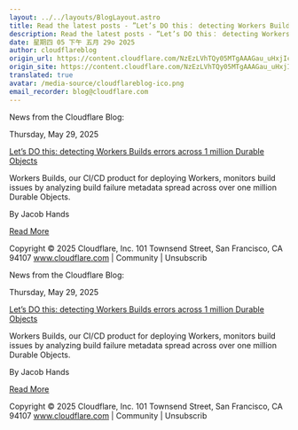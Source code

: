 ```yaml
---
layout: ../../layouts/BlogLayout.astro
title: Read the latest posts - ”Let’s DO this： detecting Workers Builds errors across 1 million Durable Objects”
description: Read the latest posts - ”Let’s DO this： detecting Workers Builds errors across 1 million Durable Objects”
date: 星期四 05 下午 五月 29o 2025
author: cloudflareblog
origin_url: https://content.cloudflare.com/NzEzLVhTQy05MTgAAAGau_uHxjIck2ki5aZSXQ7RKgBI64Ogo0H_6_rgwobeGWIVqYwJV6ocDj9U4MV8EID0IsJdi5o=
origin_site: https://content.cloudflare.com/NzEzLVhTQy05MTgAAAGau_uHxjIck2ki5aZSXQ7RKgBI64Ogo0H_6_rgwobeGWIVqYwJV6ocDj9U4MV8EID0IsJdi5o=
translated: true
avatar: /media-source/cloudflareblog-ico.png
email_recorder: blog@cloudflare.com
---
```



<Reference client:only="react" title="Read the latest posts - ”Let’s DO this： detecting Workers Builds errors across 1 million Durable Objects”" url="https://content.cloudflare.com/NzEzLVhTQy05MTgAAAGau_uHxjIck2ki5aZSXQ7RKgBI64Ogo0H_6_rgwobeGWIVqYwJV6ocDj9U4MV8EID0IsJdi5o=" />

<Detail client:only="react">
	News from the Cloudflare Blog:

Thursday, May 29, 2025

[Let’s DO this: detecting Workers Builds errors across 1 million Durable Objects](https://content.cloudflare.com/NzEzLVhTQy05MTgAAAGau_uHxjIck2ki5aZSXQ7RKgBI64Ogo0H_6_rgwobeGWIVqYwJV6ocDj9U4MV8EID0IsJdi5o=)

Workers Builds, our CI/CD product for deploying Workers, monitors build issues by analyzing build failure metadata spread across over one million Durable Objects.

By Jacob Hands

[Read More](https://content.cloudflare.com/NzEzLVhTQy05MTgAAAGau_uHxjIck2ki5aZSXQ7RKgBI64Ogo0H_6_rgwobeGWIVqYwJV6ocDj9U4MV8EID0IsJdi5o=)

Copyright © 2025 Cloudflare, Inc. 101 Townsend Street, San Francisco, CA 94107 www.cloudflare.com | Community | Unsubscrib
</Detail>

News from the Cloudflare Blog:

Thursday, May 29, 2025

[Let’s DO this: detecting Workers Builds errors across 1 million Durable Objects](https://content.cloudflare.com/NzEzLVhTQy05MTgAAAGau_uHxjIck2ki5aZSXQ7RKgBI64Ogo0H_6_rgwobeGWIVqYwJV6ocDj9U4MV8EID0IsJdi5o=)

Workers Builds, our CI/CD product for deploying Workers, monitors build issues by analyzing build failure metadata spread across over one million Durable Objects.

By Jacob Hands

[Read More](https://content.cloudflare.com/NzEzLVhTQy05MTgAAAGau_uHxjIck2ki5aZSXQ7RKgBI64Ogo0H_6_rgwobeGWIVqYwJV6ocDj9U4MV8EID0IsJdi5o=)

Copyright © 2025 Cloudflare, Inc. 101 Townsend Street, San Francisco, CA 94107 www.cloudflare.com | Community | Unsubscrib


